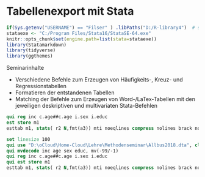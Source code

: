 # Tabellenexport mit Stata {#tables}


```r
if(Sys.getenv("USERNAME") == "Filser" ) .libPaths("D:/R-library4")  # set library
stataexe <- "C:/Program Files/Stata16/StataSE-64.exe"
knitr::opts_chunk$set(engine.path=list(stata=stataexe))
library(Statamarkdown)
library(tidyverse)
library(ggthemes)
```

Seminarinhalte

+ Verschiedene Befehle zum Erzeugen von Häufigkeits-, Kreuz- und Regressionstabellen
+ Formatieren der entstandenen Tabellen
+ Matching der Befehle zum Erzeugen von Word-/LaTex-Tabellen mit den jeweiligen deskriptiven und multivariaten Stata-Befehlen


```stata
qui reg inc c.age##c.age i.sex i.educ
est store m1 
esttab m1, stats( r2 N,fmt(a3)) mti noeqlines compress nolines brack nonumbers replace obslast   cells("b(fmt(a3)) se(fmt(a3)) p(fmt(3))")  
```
```stata
set linesize 100
qui use "D:\oCloud\Home-Cloud\Lehre\Methodenseminar\Allbus2018.dta", clear
qui mvdecode inc age sex educ, mv(-99/-1)
qui reg inc c.age##c.age i.sex i.educ
qui est store m1 
esttab m1, stats( r2 N,fmt(a3)) mti noeqlines compress nolines brack nonumbers replace obslast   cells("b(fmt(a3)) se(fmt(a3)) p(fmt(3))")  
```

